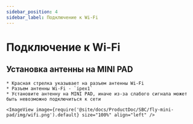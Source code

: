 ```yaml
---
sidebar_position: 4
sidebar_label: Подключение к Wi-Fi
---
```



# Подключение к Wi-Fi

## Установка антенны на MINI PAD

    * Красная стрелка указывает на разъем антенны Wi-Fi
    * Разъем антенны Wi-Fi - `ipex1`
    * Установите антенну на MINI PAD, иначе из-за слабого сигнала может быть невозможно подключиться к сети

    <ImageView image={require('@site/docs/ProductDoc/SBC/fly-mini-pad/img/wifi.png').default} size="100%" align="left" />  

<WIFI />